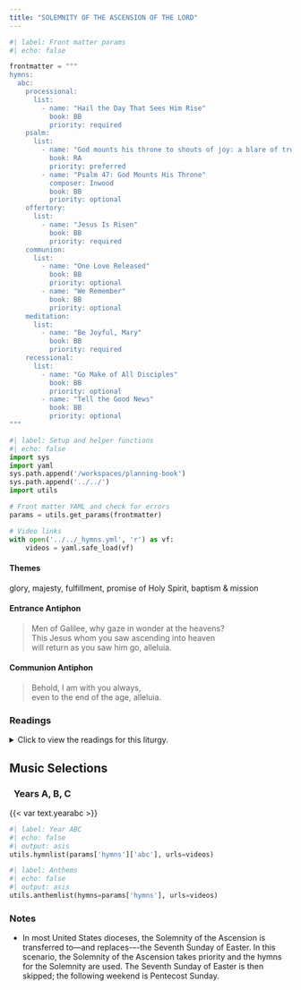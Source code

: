 ```yaml
---
title: "SOLEMNITY OF THE ASCENSION OF THE LORD"
---
```


```python
#| label: Front matter params
#| echo: false

frontmatter = """
hymns:
  abc:
    processional:
      list:
        - name: "Hail the Day That Sees Him Rise"
          book: BB
          priority: required
    psalm:
      list:
        - name: "God mounts his throne to shouts of joy: a blare of trumpets for the Lord."
          book: RA
          priority: preferred
        - name: "Psalm 47: God Mounts His Throne"
          composer: Inwood
          book: BB
          priority: optional
    offertory:
      list:
        - name: "Jesus Is Risen"
          book: BB
          priority: required
    communion:
      list:
        - name: "One Love Released"
          book: BB
          priority: optional
        - name: "We Remember"
          book: BB
          priority: optional
    meditation:
      list:
        - name: "Be Joyful, Mary"
          book: BB
          priority: required
    recessional:
      list:
        - name: "Go Make of All Disciples"
          book: BB
          priority: optional
        - name: "Tell the Good News"
          book: BB
          priority: optional
"""
```

```python
#| label: Setup and helper functions
#| echo: false
import sys
import yaml
sys.path.append('/workspaces/planning-book')
sys.path.append('../../')
import utils

# Front matter YAML and check for errors
params = utils.get_params(frontmatter)

# Video links
with open('../../_hymns.yml', 'r') as vf:
    videos = yaml.safe_load(vf)
```

:::  {.red}
#### **Themes**
:::

glory, majesty, fulfillment, promise of Holy Spirit, baptism & mission

:::  {.red}
#### **Entrance Antiphon**
:::

> Men of Galilee, why gaze in wonder at the heavens?  
> This Jesus whom you saw ascending into heaven  
> will return as you saw him go, alleluia.

:::  {.red}
#### **Communion Antiphon**
:::

> Behold, I am with you always,  
> even to the end of the age, alleluia.

:::: {.content-visible when-format="html"}
::: {.red}
### Readings
:::

<details>
  <summary>Click to view the readings for this liturgy.</summary>

::: {.red}
### &nbsp; Years A, B, C

#### First Reading [Acts 1:1-11]{style="float:right" .small}
:::

In the first book, Theophilus,  
I dealt with all that Jesus did and taught  
until the day he was taken up,  
after giving instructions through the Holy Spirit  
to the apostles whom he had chosen.  
He presented himself alive to them  
by many proofs after he had suffered,  
appearing to them during forty days  
and speaking about the kingdom of God.  
While meeting with them,  
he enjoined them not to depart from Jerusalem,  
but to wait for “the promise of the Father  
about which you have heard me speak;  
for John baptized with water,  
but in a few days you will be baptized with the Holy Spirit.”  

When they had gathered together they asked him,  
“Lord, are you at this time going to restore the kingdom to Israel?”  
He answered them, “It is not for you to know the times or seasons  
that the Father has established by his own authority.  
But you will receive power when the Holy Spirit comes upon you,  
and you will be my witnesses in Jerusalem,  
throughout Judea and Samaria,  
and to the ends of the earth.”  
When he had said this, as they were looking on,  
he was lifted up, and a cloud took him from their sight.  
While they were looking intently at the sky as he was going,  
suddenly two men dressed in white garments stood beside them.  
They said, “Men of Galilee,  
why are you standing there looking at the sky?  
This Jesus who has been taken up from you into heaven  
will return in the same way as you have seen him going into heaven.”  

***

::: {.red}
#### Responsorial Psalm [Psalm 47:2-3, 6-7, 8-9]{style="float:right" .small}
:::

**[℟.]{.red}** **God mounts his throne to shouts of joy: a blare of trumpets for the Lord.**  
[Or:]{.red}  
**[℟.]{.red}** **Alleluia.**  

All you peoples, clap your hands,  
&emsp; shout to God with cries of gladness,  
For the LORD, the Most High, the awesome,  
&emsp; is the great king over all the earth. **[℟.]{.red}**  

God mounts his throne amid shouts of joy;  
&emsp; the LORD, amid trumpet blasts.  
Sing praise to God, sing praise;  
&emsp; sing praise to our king, sing praise. **[℟.]{.red}**  

For king of all the earth is God;  
&emsp; sing hymns of praise.  
God reigns over the nations,  
&emsp; God sits upon his holy throne. **[℟.]{.red}**  

***

::: {.red}
#### Second Reading [Ephesians 1:17-23]{style="float:right" .small}
:::

Brothers and sisters:  
May the God of our Lord Jesus Christ, the Father of glory,  
give you a Spirit of wisdom and revelation  
resulting in knowledge of him.  
May the eyes of your hearts be enlightened,  
that you may know what is the hope that belongs to his call,  
what are the riches of glory  
in his inheritance among the holy ones,  
and what is the surpassing greatness of his power  
for us who believe,  
in accord with the exercise of his great might,  
which he worked in Christ,  
raising him from the dead  
and seating him at his right hand in the heavens,  
far above every principality, authority, power, and dominion,  
and every name that is named  
not only in this age but also in the one to come.  
And he put all things beneath his feet  
and gave him as head over all things to the church,  
which is his body,  
the fullness of the one who fills all things in every way.  

[Or:]{.red} [Ephesians 4:1-13 or 4:1-7, 11-13]{style="float:right" .small .red}  

Brothers and sisters,  
I, a prisoner for the Lord,  
urge you to live in a manner worthy of the call you have received,  
with all humility and gentleness, with patience,  
bearing with one another through love,  
striving to preserve the unity of the spirit  
through the bond of peace:  
one body and one Spirit,  
as you were also called to the one hope of your call;  
one Lord, one faith, one baptism;  
one God and Father of all,  
who is over all and through all and in all.  

But grace was given to each of us  
according to the measure of Christ’s gift.  
Therefore, it says:  
&emsp; *He ascended on high and took prisoners captive;*  
&emsp; *he gave gifts to men.*  
What does “he ascended” mean except that he also descended  
into the lower regions of the earth?  
The one who descended is also the one who ascended  
far above all the heavens,  
that he might fill all things.  

And he gave some as apostles, others as prophets,  
others as evangelists, others as pastors and teachers,  
to equip the holy ones for the work of ministry,  
for building up the body of Christ,  
until we all attain to the unity of faith  
and knowledge of the Son of God, to mature manhood,  
to the extent of the full stature of Christ.  

[Or:]{.red}

Brothers and sisters,  
I, a prisoner for the Lord,  
urge you to live in a manner worthy of the calling  
you have received,  
with all humility and gentleness, with patience,  
bearing with one another through love,  
striving to preserve the unity of the Spirit  
through the bond of peace:  
one body and one Spirit,  
as you were also called to the one hope of your calling;  
one Lord, one faith, one baptism;  
one God and Father of all,  
who is over all and through all and in all.  

But grace was given to each of us  
according to the measure of Christ’s gift.  

And he gave some as apostles, others as prophets,  
others as evangelists, others as pastors and teachers,  
to equip the holy ones for the work of ministry,  
for building up the body of Christ,  
until we all attain to the unity of faith  
and knowledge of the Son of God, to mature manhood,  
to the extent of the full stature of Christ.  

***

::: {.red}
#### Alleluia [Matthew 28:19a, 20b]{style="float:right" .small}
:::

**[℟.]{.red}** **Alleluia, alleluia.**  
Go and teach all nations, says the Lord;  
I am with you always, until the end of the world. **[℟.]{.red}**

***

::: {.red}
#### Gospel [Mark 16:15-20]{style="float:right" .small}
:::

Jesus said to his disciples:  
“Go into the whole world  
and proclaim the gospel to every creature.  
Whoever believes and is baptized will be saved;  
whoever does not believe will be condemned.  
These signs will accompany those who believe:  
in my name they will drive out demons,  
they will speak new languages.  
They will pick up serpents with their hands,  
and if they drink any deadly thing, it will not harm them.  
They will lay hands on the sick, and they will recover.”  

So then the Lord Jesus, after he spoke to them,  
was taken up into heaven  
and took his seat at the right hand of God.  
But they went forth and preached everywhere,  
while the Lord worked with them  
and confirmed the word through accompanying signs.  

::: {.centered}
{{< var symbols.cross >}} &nbsp; {{< var symbols.cross >}} &nbsp; {{< var symbols.cross >}}
:::

</details>
::::

::: {.red}
## Music Selections
:::

::: {.titlered}
### &nbsp; Years A, B, C
:::
{{< var text.yearabc >}}

```python
#| label: Year ABC
#| echo: false
#| output: asis
utils.hymnlist(params['hymns']['abc'], urls=videos)
```

```python
#| label: Anthems
#| echo: false
#| output: asis
utils.anthemlist(hymns=params['hymns'], urls=videos)
```

::: {.red}
### Notes
:::

* In most United States dioceses, the Solemnity of the Ascension is transferred to---and replaces-–-the Seventh Sunday of Easter. In this scenario, the Solemnity of the Ascension takes priority and the hymns for the Solemnity are used. The Seventh Sunday of Easter is then skipped; the following weekend is Pentecost Sunday.